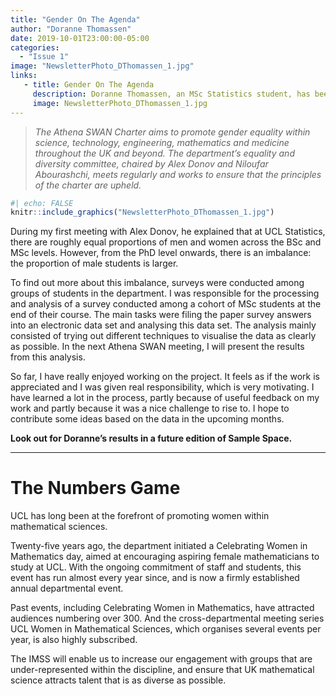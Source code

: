 ```yaml
---
title: "Gender On The Agenda"
author: "Doranne Thomassen"
date: 2019-10-01T23:00:00-05:00
categories:
  - "Issue 1"
image: "NewsletterPhoto_DThomassen_1.jpg" 
links: 
   - title: Gender On The Agenda
     description: Doranne Thomassen, an MSc Statistics student, has been working with the department’s equality and diversity committee, and writes about her experiences to date
     image: NewsletterPhoto_DThomassen_1.jpg
---
```


> *The Athena SWAN Charter aims to promote gender equality within science, technology, engineering, mathematics and medicine throughout the UK and beyond. The department’s equality and diversity committee, chaired by Alex Donov and Niloufar Abourashchi, meets regularly and works to ensure that the principles of the charter are upheld.*

```r
#| echo: FALSE
knitr::include_graphics("NewsletterPhoto_DThomassen_1.jpg")
```


During my first meeting with Alex Donov, he explained that at UCL Statistics, there are roughly equal proportions of men and women across the BSc and MSc levels. However, from the PhD level onwards, there is an imbalance: the proportion of male students is larger. 

To find out more about this imbalance, surveys were conducted among groups of students in the department. I was responsible for the processing and analysis of a survey conducted among a cohort of MSc students at the end of their course. The main tasks were filing the paper survey answers into an electronic data set and analysing this data set. The analysis mainly consisted of trying out different techniques to visualise the data as clearly as possible. In the next Athena SWAN meeting, I will present the results from this analysis.

So far, I have really enjoyed working on the project. It feels as if the work is appreciated and I was given real responsibility, which is very motivating. I have learned a lot in the process, partly because of useful feedback on my work and partly because it was a nice challenge to rise to. I hope to contribute some ideas based on the data in the upcoming months.


**Look out for Doranne’s results in a future edition of Sample Space.** 

---

# The Numbers Game

UCL has long been at the forefront of promoting women within mathematical sciences. 

Twenty-five years ago, the department initiated a Celebrating Women in Mathematics day, aimed at encouraging aspiring female mathematicians to study at UCL. With the ongoing commitment of staff and students, this event has run almost every year since, and is now a firmly established annual departmental event.

Past events, including Celebrating Women in Mathematics, have attracted audiences numbering over 300. And the cross-departmental meeting series UCL Women in Mathematical Sciences, which organises several events per year, is also highly subscribed. 

The IMSS will enable us to increase our engagement with groups that are under-represented within the discipline, and ensure that UK mathematical science attracts talent that is as diverse as possible.

